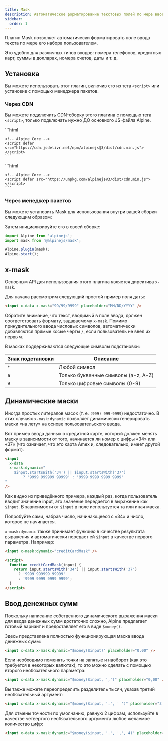 ```yaml
---
title: Mask
description: Автоматическое форматирование текстовых полей по мере ввода текста с помощью плагина для Alpine.js
sidebar:
  order: 1
---
```



Плагин Mask позволяет автоматически форматировать поле ввода текста по мере его набора пользователем.

Это удобно для различных типов входов: номера телефонов, кредитных карт, суммы в долларах, номера счетов, даты и т. д.

## Установка

Вы можете использовать этот плагин, включив его из тега `<script>` или установив с помощью менеджера пакетов.

### Через CDN

Вы можете подключить CDN-сборку этого плагина с помощью тега `<script>`, только подключать нужно ДО основного JS-файла Alpine.

<Tabs>
  <TabItem label="jsDelivr CDN">
    ```html
    <!-- Mask Plugin -->
    <script defer src="https://cdn.jsdelivr.net/npm/@alpinejs/mask@3/dist/cdn.min.js"></script>

    <!-- Alpine Core -->
    <script defer src="https://cdn.jsdelivr.net/npm/alpinejs@3/dist/cdn.min.js"></script>
    ```
  </TabItem>
  <TabItem label="unpkg CDN">
    ```html
    <!-- Mask Plugin -->
    <script defer src="https://unpkg.com/@alpinejs/mask@latest/dist/cdn.min.js"></script>

    <!-- Alpine Core -->
    <script defer src="https://unpkg.com/alpinejs@3/dist/cdn.min.js"></script>
    ```
  </TabItem>
</Tabs>

### Через менеджер пакетов

Вы можете установить Mask для использования внутри вашей сборки следующим образом:

<PackageManagers pkg="@alpinejs/mask" icons={false} />

Затем инициализируйте его в своей сборке:

```js {2, 4}
import Alpine from 'alpinejs';
import mask from '@alpinejs/mask';

Alpine.plugin(mask);
Alpine.start();
```

## x-mask

Основным API для использования этого плагина является директива `x-mask`.

Для начала рассмотрим следующий простой пример поля даты:

```html live "x-mask"
<input x-data x-mask="99/99/9999" placeholder="MM/DD/YYYY" />
```

Обратите внимание, что текст, вводимый в поле ввода, должен соответствовать формату, задаваемому `x-mask`. Помимо принудительного ввода числовых символов, автоматически добавляются прямые косые черты `/`, если пользователь не ввел их первым.

В масках поддерживаются следующие символы подстановки:

| Знак подстановки | Описание                            |
| ---------------- | ----------------------------------- |
| `*`              | Любой символ                        |
| `a`              | Только буквенные символы (a-z, A-Z) |
| `9`              | Только цифровые символы (0-9)       |

## Динамические маски

Иногда простых литералов масок (т. е. `(999) 999-9999`) недостаточно. В этих случаях `x-mask:dynamic` позволяет динамически генерировать маски «на лету» на основе пользовательского ввода.

Вот пример ввода данных о кредитной карте, который должен менять маску в зависимости от того, начинается ли номер с цифры «34» или «37» (что означает, что это карта Amex и, следовательно, имеет другой формат).

```html live "x-mask:dynamic"
<input
  x-data
  x-mask:dynamic="
    $input.startsWith('34') || $input.startsWith('37')
        ? '9999 999999 99999' : '9999 9999 9999 9999'
"
/>
```

Как видно из приведённого примера, каждый раз, когда пользователь вводит значение input, это значение передается в выражение как `$input`. В зависимости от `$input` в поле используется та или иная маска.

Попробуйте сами, набрав число, начинающееся с «34» и число, которое не начинается.

`x-mask:dynamic` также принимает функцию в качестве результата выражения и автоматически передает ей `$input` в качестве первого параметра. Например:

```html "x-mask:dynamic"
<input x-mask:dynamic="creditCardMask" />

<script>
  function creditCardMask(input) {
    return input.startsWith('34') || input.startsWith('37')
      ? '9999 999999 99999'
      : '9999 9999 9999 9999';
  }
</script>
```

## Ввод денежных сумм

Поскольку написание собственного динамического выражения маски для ввода денежных сумм достаточно сложно, Alpine предлагает готовый вариант и предоставляет его в виде `$money()`.

Здесь представлена полностью функционирующая маска ввода денежных сумм:

```html live
<input x-data x-mask:dynamic="$money($input)" placeholder="0.00" />
```

Если необходимо поменять точки на запятые и наоборот (как это требуется в некоторых валютах), то это можно сделать с помощью второго необязательного параметра:

```html live
<input x-data x-mask:dynamic="$money($input, ',')" placeholder="0,00" />
```

Вы также можете переопределить разделитель тысяч, указав третий необязательный аргумент:

```html live
<input x-data x-mask:dynamic="$money($input, '.', ' ')" placeholder="3 000.00" />
```

Для отмены точности по умолчанию, равную 2 цифрам, используйте в качестве четвертого необязательного аргумента любое желаемое количество цифр:

```html live
<input x-data x-mask:dynamic="$money($input, '.', ',', 4)" placeholder="0.0001" />
```
